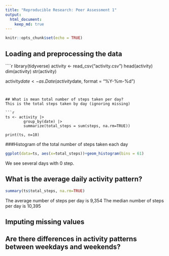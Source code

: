```yaml
---
title: "Reproducible Research: Peer Assessment 1"
output: 
  html_document:
    keep_md: true
---
```

```r
knitr::opts_chunk$set(echo = TRUE)
````


## Loading and preprocessing the data
````r
library(tidyverse)
activity <- read_csv("activity.csv")
head(activity)
dim(activity)
str(activity)

activity$date <- as.Date(activity$date, format = "%Y-%m-%d")
```


## What is mean total number of steps taken per day?
This is the total steps taken by day (ignoring missing)

```r
ts <- activity |> 
        group_by(date) |> 
        summarize(total_steps = sum(steps, na.rm=TRUE))

print(ts, n=10)
```

###Histogram of the total number of steps taken each day
```r
ggplot(data=ts, aes(x=total_steps))+geom_histogram(bins = 61)
```
We see several days with 0 step.


## What is the average daily activity pattern?
```r
summary(ts$total_steps, na.rm=TRUE)
```
The average number of steps per day is 9,354
The median number of steps per day is 10,395


## Imputing missing values



## Are there differences in activity patterns between weekdays and weekends?
